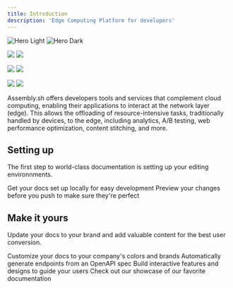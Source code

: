```yaml
---
title: Introduction
description: 'Edge Computing Platform for developers'
---
```


<img
  className="block dark:hidden"
  src="/docs-images/hero-light.svg"
  alt="Hero Light"
/>
<img
  className="hidden dark:block"
  src="/docs-images/hero-dark.svg"
  alt="Hero Dark"
/>


<img
  className="block dark:hidden"
  src="/docs-images/standard-light.jpg"
/>
<img
  className="hidden dark:block"
  src="/docs-images/standard-dark.jpg"
/>


<img
  className="block dark:hidden"
  src="/docs-images/assembly-client-sdk-light.jpg"
/>
<img
  className="hidden dark:block"
  src="/docs-images/assembly-client-sdk-dark.jpg"
/>


<img
  className="block dark:hidden"
  src="/docs-images/assembly-edge-proxy-light.jpg"
/>
<img
  className="hidden dark:block"
  src="/docs-images/assembly-edge-proxy-dark.jpg"
/>


Assembly.sh offers developers tools and services that complement cloud computing, enabling their applications to interact at the network layer (edge). This allows the offloading of resource-intensive tasks, traditionally handled by devices, to the edge, including analytics, A/B testing, web performance optimization, content stitching, and more.

## Setting up

The first step to world-class documentation is setting up your editing environnments.

<CardGroup cols={2}>
  <Card
    title="Edit Your Docs"
    icon="pen-to-square"
    href="https://mintlify.com/docs/quickstart"
  >
    Get your docs set up locally for easy development
  </Card>
  <Card
    title="Preview Changes"
    icon="image"
    href="https://mintlify.com/docs/development"
  >
    Preview your changes before you push to make sure they're perfect
  </Card>
</CardGroup>

## Make it yours

Update your docs to your brand and add valuable content for the best user conversion.

<CardGroup cols={2}>
  <Card
    title="Customize Style"
    icon="palette"
    href="https://mintlify.com/docs/settings/global"
  >
    Customize your docs to your company's colors and brands
  </Card>
  <Card
    title="Reference APIs"
    icon="code"
    href="https://mintlify.com/docs/api-playground/openapi"
  >
    Automatically generate endpoints from an OpenAPI spec
  </Card>
  <Card
    title="Add Components"
    icon="screwdriver-wrench"
    href="https://mintlify.com/docs/components/accordion"
  >
    Build interactive features and designs to guide your users
  </Card>
  <Card
    title="Get Inspiration"
    icon="stars"
    href="https://mintlify.com/showcase"
  >
    Check out our showcase of our favorite documentation
  </Card>
</CardGroup>

<Snippet file="snippet-assembly-sdk.mdx" />
